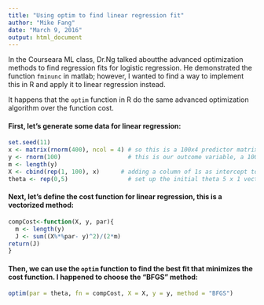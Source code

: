 ```yaml
---
title: "Using optim to find linear regression fit"
author: "Mike Fang"
date: "March 9, 2016"
output: html_document
---
```


In the Courseara ML class, Dr.Ng talked aboutthe advanced optimization methods to find
regression fits for logistic regression. He demonstrated the function `fminunc` in matlab; however, I wanted to find a way to implement this in R and apply it to linear regression instead. 

It happens that the `optim` function in R do the same advanced optimization algorithm over the function cost. 

#### First, let's generate some data for linear regression:
```r
set.seed(11)
x <- matrix(rnorm(400), ncol = 4) # so this is a 100x4 predictor matrix 
y <- rnorm(100)                   # this is our outcome variable, a 100x1 vector
m <- length(y)  
X <- cbind(rep(1, 100), x)      # adding a column of 1s as intercept to the design matrix X (100 x 5)
theta <- rep(0,5)                 # set up the initial theta 5 x 1 vector
```

#### Next, let's define the cost function for linear regression, this is a vectorized method:
```r
compCost<-function(X, y, par){  
  m <- length(y)
  J <- sum((X%*%par- y)^2)/(2*m)
return(J) 
}
```
#### Then, we can use the `optim` function to find the best fit that minimizes the cost function. I happened to choose the "BFGS" method:
```r
optim(par = theta, fn = compCost, X = X, y = y, method = "BFGS")
```
